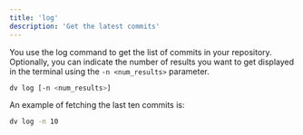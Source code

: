 ```yaml
---
title: 'log'
description: 'Get the latest commits'
---
```


You use the log command to get the list of commits in your repository. Optionally, you can indicate the number of results you want to get displayed in the terminal using the `-n <num_results>` parameter.

```bash
dv log [-n <num_results>] 
```

An example of fetching the last ten commits is:

```bash
dv log -n 10 
```